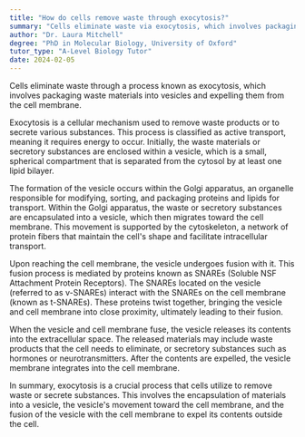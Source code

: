 ```yaml
---
title: "How do cells remove waste through exocytosis?"
summary: "Cells eliminate waste via exocytosis, which involves packaging waste into vesicles and expelling them through the cell membrane."
author: "Dr. Laura Mitchell"
degree: "PhD in Molecular Biology, University of Oxford"
tutor_type: "A-Level Biology Tutor"
date: 2024-02-05
---
```


Cells eliminate waste through a process known as exocytosis, which involves packaging waste materials into vesicles and expelling them from the cell membrane.

Exocytosis is a cellular mechanism used to remove waste products or to secrete various substances. This process is classified as active transport, meaning it requires energy to occur. Initially, the waste materials or secretory substances are enclosed within a vesicle, which is a small, spherical compartment that is separated from the cytosol by at least one lipid bilayer.

The formation of the vesicle occurs within the Golgi apparatus, an organelle responsible for modifying, sorting, and packaging proteins and lipids for transport. Within the Golgi apparatus, the waste or secretory substances are encapsulated into a vesicle, which then migrates toward the cell membrane. This movement is supported by the cytoskeleton, a network of protein fibers that maintain the cell's shape and facilitate intracellular transport.

Upon reaching the cell membrane, the vesicle undergoes fusion with it. This fusion process is mediated by proteins known as SNAREs (Soluble NSF Attachment Protein Receptors). The SNAREs located on the vesicle (referred to as v-SNAREs) interact with the SNAREs on the cell membrane (known as t-SNAREs). These proteins twist together, bringing the vesicle and cell membrane into close proximity, ultimately leading to their fusion.

When the vesicle and cell membrane fuse, the vesicle releases its contents into the extracellular space. The released materials may include waste products that the cell needs to eliminate, or secretory substances such as hormones or neurotransmitters. After the contents are expelled, the vesicle membrane integrates into the cell membrane.

In summary, exocytosis is a crucial process that cells utilize to remove waste or secrete substances. This involves the encapsulation of materials into a vesicle, the vesicle's movement toward the cell membrane, and the fusion of the vesicle with the cell membrane to expel its contents outside the cell.
    